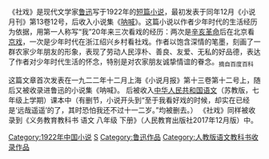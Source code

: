 《社戏》是现代文学家[[鲁迅|鲁迅]]写于1922年的[[短篇小说|短篇小说]]，最初发表于同年12月《小说月刊》第13卷12号，后收入小说集《[[呐喊|呐喊]]》。这篇小说以作者少年时代的生活经历为依据，用第一人称写“我”20年来三次看戏的经历：两次是[[辛亥革命|辛亥革命]]后在北京看[[京戏|京戏]]，一次是少年时代在浙江绍兴乡村看社戏。作者以饱含深情的笔墨，刻画了一群农家少年朋友的形象，表现了劳动人民淳朴、善良、友爱、无私的好品德，表达了作者对少年时代生活的怀念，特别是对农家朋友诚挚情谊的眷念。<sub>摘自百度百科</sub>

这篇文章首次发表在一九二二年十二月上海《小说月报》第十三卷第十二号上，随后又被收录进鲁迅的小说集《呐喊》。
后被收入[[中华人民共和国|中华人民共和国]][[语文|语文]]（苏教版，七年级上学期）课本中（有删节，小说开头到“至于我看好戏的时候，却实在已经是‘远哉遥遥’的了，其时恐怕我还不过十一二岁。”均被删去。）
《社戏》同样被收录到《义务教育教科书 语文 八年级 下册》（人民教育出版社2017年12月版）中。
{{Wikisource|社戏}}

{{呐喊文集}}
[[Category:1922年中国小说|Category:1922年中国小说]]
[[Category:中文短篇小說|S]]
[[Category:鲁迅作品|Category:鲁迅作品]]
[[Category:人教版语文教科书收录作品|Category:人教版语文教科书收录作品]]